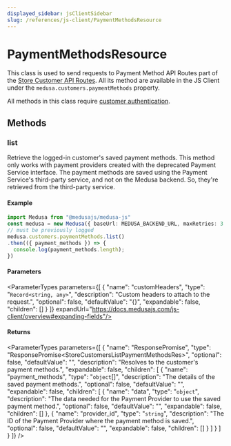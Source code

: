 ```yaml
---
displayed_sidebar: jsClientSidebar
slug: /references/js-client/PaymentMethodsResource
---
```



# PaymentMethodsResource

This class is used to send requests to Payment Method API Routes part of the [Store Customer API Routes](https://docs.medusajs.com/api/store#customers\_postcustomers). All its method
are available in the JS Client under the `medusa.customers.paymentMethods` property.

All methods in this class require [customer authentication](js_client.AuthResource.mdx#authenticate).

## Methods

### list

Retrieve the logged-in customer's saved payment methods. This method only works with payment providers created with the deprecated Payment Service interface.
The payment methods are saved using the Payment Service's third-party service, and not on the Medusa backend. So, they're retrieved from the third-party service.

#### Example

```ts
import Medusa from "@medusajs/medusa-js"
const medusa = new Medusa({ baseUrl: MEDUSA_BACKEND_URL, maxRetries: 3 })
// must be previously logged
medusa.customers.paymentMethods.list()
.then(({ payment_methods }) => {
  console.log(payment_methods.length);
})
```

#### Parameters

<ParameterTypes parameters={[
  {
    "name": "customHeaders",
    "type": "`Record<string, any>`",
    "description": "Custom headers to attach to the request.",
    "optional": false,
    "defaultValue": "{}",
    "expandable": false,
    "children": []
  }
]} expandUrl="https://docs.medusajs.com/js-client/overview#expanding-fields"/>

#### Returns

<ParameterTypes parameters={[
  {
    "name": "ResponsePromise",
    "type": "ResponsePromise&#60;StoreCustomersListPaymentMethodsRes&#62;",
    "optional": false,
    "defaultValue": "",
    "description": "Resolves to the customer's payment methods.",
    "expandable": false,
    "children": [
      {
        "name": "payment_methods",
        "type": "`object`[]",
        "description": "The details of the saved payment methods.",
        "optional": false,
        "defaultValue": "",
        "expandable": false,
        "children": [
          {
            "name": "data",
            "type": "`object`",
            "description": "The data needed for the Payment Provider to use the saved payment method.",
            "optional": false,
            "defaultValue": "",
            "expandable": false,
            "children": []
          },
          {
            "name": "provider_id",
            "type": "`string`",
            "description": "The ID of the Payment Provider where the payment method is saved.",
            "optional": false,
            "defaultValue": "",
            "expandable": false,
            "children": []
          }
        ]
      }
    ]
  }
]} />
